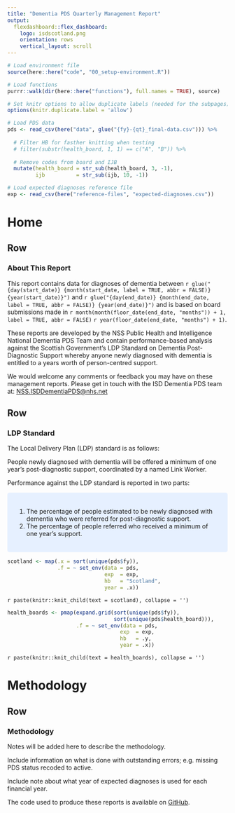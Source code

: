 ```yaml
---
title: "Dementia PDS Quarterly Management Report"
output: 
  flexdashboard::flex_dashboard:
    logo: isdscotland.png
    orientation: rows
    vertical_layout: scroll
---
```


```r

# Load environment file
source(here::here("code", "00_setup-environment.R"))

# Load functions
purrr::walk(dir(here::here("functions"), full.names = TRUE), source)

# Set knitr options to allow duplicate labels (needed for the subpages)
options(knitr.duplicate.label = 'allow')

# Load PDS data
pds <- read_csv(here("data", glue("{fy}-{qt}_final-data.csv"))) %>%
  
  # Filter HB for fasther knitting when testing
  # filter(substr(health_board, 1, 1) == c("A", "B")) %>%
  
  # Remove codes from board and IJB
  mutate(health_board = str_sub(health_board, 3, -1),
         ijb          = str_sub(ijb, 10, -1))

# Load expected diagnoses reference file
exp <- read_csv(here("reference-files", "expected-diagnoses.csv"))

```

Home
=================================================

Row
-------------------------------------------------

### About This Report

This report contains data for diagnoses of dementia between `r glue("{day(start_date)} {month(start_date, label = TRUE, abbr = FALSE)} {year(start_date)}")` and `r glue("{day(end_date)} {month(end_date, label = TRUE, abbr = FALSE)} {year(end_date)}")` and is based on board submissions made in `r month(month(floor_date(end_date, "months")) + 1, label = TRUE, abbr = FALSE)` `r year(floor_date(end_date, "months") + 1)`.

These reports are developed by the NSS Public Health and Intelligence National Dementia PDS Team and contain performance-based analysis against the Scottish Government's LDP Standard on Dementia Post-Diagnostic Support whereby anyone newly diagnosed with dementia is entitled to a years worth of person-centred support.

We would welcome any comments or feedback you may have on these management reports. Please get in touch with the ISD Dementia PDS team at: [NSS.ISDDementiaPDS@nhs.net](mailto:NSS.ISDDementiaPDS@nhs.net)


Row
-------------------------------------------------

### LDP Standard

The Local Delivery Plan (LDP) standard is as follows:

People newly diagnosed with dementia will be offered a minimum of one year’s post-diagnostic support, coordinated by a named Link Worker.

Performance against the LDP standard is reported in two parts:

<style>
div.blue { background-color:#e6f0ff; border-radius: 5px; padding: 20px;}
</style>
<div class = "blue">

1. The percentage of people estimated to be newly diagnosed with dementia who were referred for post-diagnostic support.
2. The percentage of people referred who received a minimum of one year’s support.

</div>


<!-- Scotland -->

```r

scotland <- map(.x = sort(unique(pds$fy)),
                .f = ~ set_env(data = pds,
                               exp  = exp,
                               hb   = "Scotland",
                               year = .x))

```

`r paste(knitr::knit_child(text = scotland), collapse = '')`


<!-- HEALTH BOARDS -->

```r

health_boards <- pmap(expand.grid(sort(unique(pds$fy)),
                                  sort(unique(pds$health_board))), 
                      .f = ~ set_env(data = pds,
                                    exp  = exp,
                                    hb   = .y,
                                    year = .x))
```

`r paste(knitr::knit_child(text = health_boards), collapse = '')`


Methodology
=================================================

Row
-------------------------------------------------

### Methodology

Notes will be added here to describe the methodology.

Include information on what is done with outstanding errors; e.g. missing PDS status recoded to active.

Include note about what year of expected diagnoses is used for each financial year.

The code used to produce these reports is available on [GitHub](https://github.com/alicebyers5/dementia-pds).
